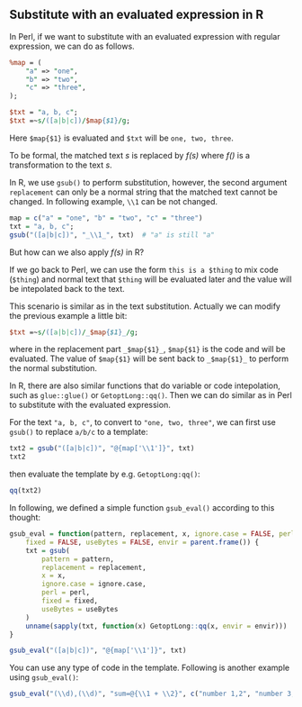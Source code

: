 Substitute with an evaluated expression in R
----------------------------------------------

In Perl, if we want to substitute with an evaluated expression with regular
expression, we can do as follows. 

```perl
%map = (
	"a" => "one",
	"b" => "two",
	"c" => "three",
);

$txt = "a, b, c";
$txt =~s/([a|b|c])/$map{$1}/g;
```

Here `$map{$1}` is evaluated and `$txt` will be `one, two, three`.


To be formal, the matched text _s_ is replaced by _f(s)_ where _f()_ is a
transformation to the text _s_.

In R, we use `gsub()` to perform substitution, however, the second argument
`replacement` can only be a normal string that the matched text cannot be
changed. In following example, `\\1` can be not changed.

```r
map = c("a" = "one", "b" = "two", "c" = "three")
txt = "a, b, c";
gsub("([a|b|c])", "_\\1_", txt)  # "a" is still "a"
```

But how can we also apply _f(s)_ in R?

If we go back to Perl, we can use the form `this is a $thing` to mix code
(`$thing`) and normal text that `$thing` will be evaluated later and the value
will be intepolated back to the text.

This scenario is similar as in the text substitution. Actually we can modify
the previous example a little bit:

```perl
$txt =~s/([a|b|c])/_$map{$1}_/g;
```

where in the replacement part `_$map{$1}_`, `$map{$1}` is the code and will be
evaluated. The value of `$map{$1}` will be sent back to `_$map{$1}_` to
perform the normal substitution.

In R, there are also similar functions that do variable or code intepolation,
such as `glue::glue()` or `GetoptLong::qq()`. Then we can do similar as in
Perl to substitute with the evaluated expression.

For the text `"a, b, c"`, to convert to `"one, two, three"`, we can first use `gsub()`
to replace `a/b/c` to a template:

```r
txt2 = gsub("([a|b|c])", "@{map['\\1']}", txt)
txt2
```

then evaluate the template by e.g. `GetoptLong:qq()`:

```r
qq(txt2)
```

In following, we defined a simple function `gsub_eval()` according to this thought:

```r
gsub_eval = function(pattern, replacement, x, ignore.case = FALSE, perl = FALSE,
    fixed = FALSE, useBytes = FALSE, envir = parent.frame()) {
	txt = gsub(
		pattern = pattern, 
		replacement = replacement, 
		x = x, 
		ignore.case = ignore.case, 
		perl = perl,
    	fixed = fixed, 
    	useBytes = useBytes
    )
    unname(sapply(txt, function(x) GetoptLong::qq(x, envir = envir)))
}
```

```r
gsub_eval("([a|b|c])", "@{map['\\1']}", txt)
```

You can use any type of code in the template. Following is another example
using `gsub_eval()`:

```r
gsub_eval("(\\d),(\\d)", "sum=@{\\1 + \\2}", c("number 1,2", "number 3,4"))
```

<!-- uid=Substitute_with_an_evaluated_expression_in_R -->
